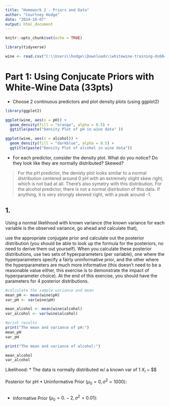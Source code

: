 ```yaml
---
title: "Homework 2 - Priors and Data"
author: "Courtney Hodge"
date: "2024-10-07"
output: html_document
---
```


```r
knitr::opts_chunk$set(echo = TRUE)
```

```r
library(tidyverse)
```

```r
wine <- read.csv("C:\\Users\\hodge\\Downloads\\whitewine-training-ds6040.csv")
```

# Part 1: Using Conjucate Priors with White-Wine Data (33pts)
* Choose 2 continuous predictors and plot density plots (using ggplot2)
```r
library(ggplot2)

ggplot(wine, aes(x = pH)) +
  geom_density(fill = "orange", alpha = 0.5) +
  ggtitle(paste("Density Plot of pH in wine data" ))

ggplot(wine, aes(x = alcohol)) + 
  geom_density(fill = "darkblue", alpha = 0.5) +
  ggtitle(paste("Density Plot of alcohol in wine data"))
```
* For each predictor, consider the density plot. What do you notice? Do they look like they
are normally distributed? Skewed?

> For the pH predictor, the denisty plot looks similar to a normal distribution centered around 0 pH with an extremely slight skew right, which is not bad at all. There's also symetry with this distribution. 
> For the alcohol predictor, there is not a normal distrbution of this data. If anything, it is very strongly skewed right, with a peak around -1.

## 1. 

Using a normal likelihood with known variance (the known variance for each variable is
the observed variance, go ahead and calculate that), 

use the appropriate conjugate prior
and calculate out the posterior distribution (you should be able to look up the formula for
the posteriors, no need to derive them out yourself). When you calculate these posterior
distributions, use two sets of hyperparameters (per variable), one where the
hyperparameters specify a fairly uninformative prior, and the other where the
hyperparameters are much more informative (this doesn't need to be a reasonable value
either, this exercise is to demonstrate the impact of hyperparameter choice). At the end of
this exercise, you should have the parameters for 4 posterior distributions.

```r
#calculate the sample variance and mean
mean_pH <- mean(wine$pH)
var_pH <- var(wine$pH)

mean_alcohol <- mean(wine$alcohol)
var_alcohol <- var(wine$alcohol)

#print results
print("The mean and variance of pH:")
mean_pH
var_pH

print("The mean and variance of alcohol:")

mean_alcohol
var_alcohol
```
Likelihood:
* The data is normally distributed w/ a known var of 1
$X_i$ ~ $$

Posterior for pH
* Uninformative Prior $(\mu_0 = 0, \sigma^2 = 1000):$
```r

```

* Informative Prior $(\mu_0 = 0.-2, \sigma^2 = 0.01):$
```r

```

